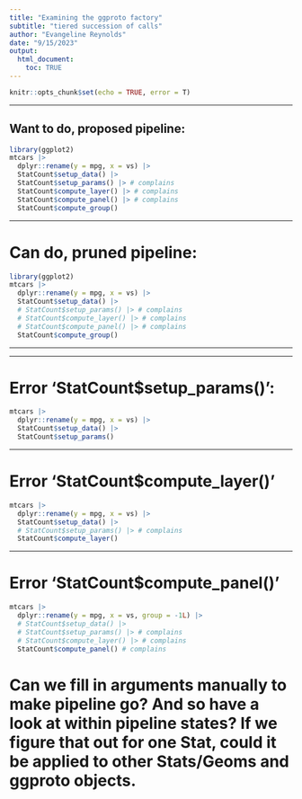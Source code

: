 ```yaml
---
title: "Examining the ggproto factory"
subtitle: "tiered succession of calls"
author: "Evangeline Reynolds"
date: "9/15/2023"
output: 
  html_document:
    toc: TRUE
---
```


```r
knitr::opts_chunk$set(echo = TRUE, error = T)
```

---


## Want to do, proposed pipeline:

```r
library(ggplot2)
mtcars |> 
  dplyr::rename(y = mpg, x = vs) |> 
  StatCount$setup_data() |> 
  StatCount$setup_params() |> # complains
  StatCount$compute_layer() |> # complains
  StatCount$compute_panel() |> # complains
  StatCount$compute_group() 
```


---

# Can do, pruned pipeline:

```r
library(ggplot2)
mtcars |> 
  dplyr::rename(y = mpg, x = vs) |> 
  StatCount$setup_data() |> 
  # StatCount$setup_params() |> # complains
  # StatCount$compute_layer() |> # complains
  # StatCount$compute_panel() |> # complains
  StatCount$compute_group() 
```

---






---

# Error 'StatCount$setup_params()':

```r
mtcars |> 
  dplyr::rename(y = mpg, x = vs) |> 
  StatCount$setup_data() |> 
  StatCount$setup_params() 
```

---

# Error 'StatCount$compute_layer()'

```r
mtcars |> 
  dplyr::rename(y = mpg, x = vs) |> 
  StatCount$setup_data() |> 
  # StatCount$setup_params() |> # complains
  StatCount$compute_layer() 
```


---

# Error 'StatCount$compute_panel()'

```r
mtcars |> 
  dplyr::rename(y = mpg, x = vs, group = -1L) |> 
  # StatCount$setup_data() |> 
  # StatCount$setup_params() |> # complains
  # StatCount$compute_layer() |> # complains
  StatCount$compute_panel() # complains
```
# Can we fill in arguments manually to make pipeline go? And so have a look at within pipeline states? If we figure that out for one Stat, could it be applied to other Stats/Geoms and ggproto objects. 
